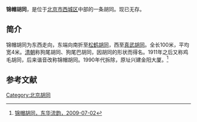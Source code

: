 '''锦帽胡同'''，是位于[[北京市|北京市]][[西城区|西城区]]中部的一条胡同。现已无存。

==简介==
锦帽胡同为东西走向，东端向南折至[[松鹤胡同|松鹤胡同]]，西至[[真武胡同_(西城区)|真武胡同]]。全长100米，平均宽4米。[[清朝|清朝]]称狗尾胡同、狗尾巴胡同，因胡同的形状而得名。1911年之后又称鸡毛胡同，后来谐音改称锦帽胡同。1990年代拆除，原址兴建金阳大厦。<ref>[http://www.bjdclib.com/subdb/laneculture/lane/200907/t20090702_4177.html 锦帽胡同，东华流韵，2009-07-02]</ref>

==参考文献==
{{reflist}}

[[Category:北京胡同|Category:北京胡同]]